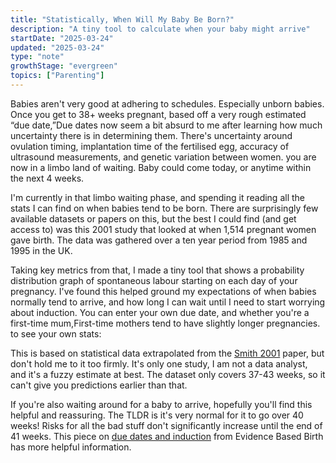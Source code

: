 ```yaml
---
title: "Statistically, When Will My Baby Be Born?"
description: "A tiny tool to calculate when your baby might arrive"
startDate: "2025-03-24"
updated: "2025-03-24"
type: "note"
growthStage: "evergreen"
topics: ["Parenting"]
---
```



<IntroParagraph>Babies aren't very good at adhering to schedules. Especially unborn babies. Once you get to 38+ weeks pregnant, based off a very rough estimated “due date,”<Footnote idName={1}>Due dates now seem a bit absurd to me after learning how much uncertainty there is in determining them. There's uncertainty around ovulation timing, implantation time of the fertilised egg, accuracy of ultrasound measurements, and genetic variation between women.</Footnote> you are now in a limbo land of waiting. Baby could come today, or anytime within the next 4 weeks.</IntroParagraph>

I'm currently in that limbo waiting phase, and spending it reading all the stats I can find on when babies tend to be born. There are surprisingly few available datasets or papers on this, but the best I could find (and get access to) was this <AcademicReference title="Use of time to event analysis to estimate the normal duration of human pregnancy" href="https://academic.oup.com/humrep/article-abstract/16/7/1497/693431" year="2001" authors="Gordon C.S. Smith" abstract="Current estimates of the average duration of human pregnancy are flawed by inaccurate estimation of the time of conception and by failure to account adequately for the effect of routine elective delivery post-term. METHODS: In this study, 1514 healthy pregnant women were studied in whom the discrepancy between the menstrual history and first trimester crown–rump length estimated gestational age was within –1 to +1 day difference. The duration of gestation was estimated using time to event analysis: non-elective delivery was taken to be the event, and elective delivery was taken to be censoring. RESULTS: The median time to non-elective delivery using the Kaplan–Meier product limit estimate was 283 days after last menstrual period (LMP) and there was no difference comparing male and female fetuses. The median was significantly greater for nulliparous women compared with multiparous women (284 versus 282 days, P < 0.0001). Multivariate analysis using Cox's proportional hazards model confirmed the independent effect of nulliparity on duration of pregnancy [hazard ratio, 0.75; 95% confidence interval (CI) 0.67–0.85] and demonstrated no effect of maternal age, previous abortions, fetal sex, high parity, or bleeding before 24 completed weeks of gestation. Bleeding in the third trimester of pregnancy was, however, associated with an earlier onset of spontaneous labour (hazard ratio, 1.38; 95% CI 1.03–1.84). CONCLUSION: This study provides a basis for predicting the probability of labour at a given gestational age at term">2001 study</AcademicReference> that looked at when 1,514 pregnant women gave birth. The data was gathered over a ten year period from 1985 and 1995 in the UK.

Taking key metrics from that, I made a tiny tool that shows a probability distribution graph of spontaneous labour starting on each day of your pregnancy. I've found this helped ground my expectations of when babies normally tend to arrive, and how long I can wait until I need to start worrying about induction. You can enter your own due date, and whether you're a first-time mum,<Footnote idName={2}>First-time mothers tend to have slightly longer pregnancies.</Footnote> to see your own stats:

<BirthProbability/>

This is based on statistical data extrapolated from the [Smith 2001](https://academic.oup.com/humrep/article-abstract/16/7/1497/693431) paper, but don't hold me to it too firmly. It's only one study, I am not a data analyst, and it's a fuzzy estimate at best. The dataset only covers 37-43 weeks, so it can't give you predictions earlier than that.

If you're also waiting around for a baby to arrive, hopefully you'll find this helpful and reassuring. The TLDR is it's very normal for it to go over 40 weeks! Risks for all the bad stuff don't significantly increase until the end of 41 weeks. This piece on [due dates and induction](https://evidencebasedbirth.com/evidence-on-due-dates/) from Evidence Based Birth has more helpful information.

